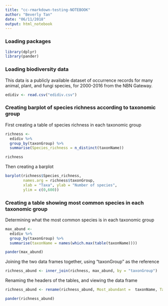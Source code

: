 ```yaml
---
title: "cc-rmarkdown-testing-NOTEBOOK"
author: "Beverly Tan"
date: "06/11/2018"
output: html_notebook
---
```


### Loading packages
```r
library(dplyr)
library(pander)
```

### Loading biodiversity data
This data is a publicly available dataset of occurrence records for many animal, plant, and fungi species, for 2000-2016 from the NBN Gateway.

```r
edidiv <- read.csv("edidiv.csv")
```

### Creating barplot of species richness according to taxonomic group

First creating a table of species richness in each taxonomic group

```r
richness <- 
  edidiv %>%
  group_by(taxonGroup) %>%
  summarise(Species_richness = n_distinct(taxonName))

richness

```

Then creating a barplot 

```r
barplot(richness$Species_richness, 
        names.arg = richness$taxonGroup, 
        xlab = "Taxa", ylab = "Number of species", 
        ylim = c(0,600)) 
```

### Creating a table showing most common species in each taxonomic group

Determining what the most common species is in each taxonomic group 

```r
max_abund <-
  edidiv %>%
  group_by(taxonGroup) %>%
  summarise(taxonName = names(which.max(table(taxonName))))

pander(max_abund)
```

Joining the two data frames together, using "taxonGroup" as the reference

```r
richness_abund <- inner_join(richness, max_abund, by = "taxonGroup")
```

Renaming the headers of the tables, and viewing the data frame

```r
richness_abund <- rename(richness_abund, Most_abundant =  taxonName, Taxon = taxonGroup)

pander(richness_abund)
```

